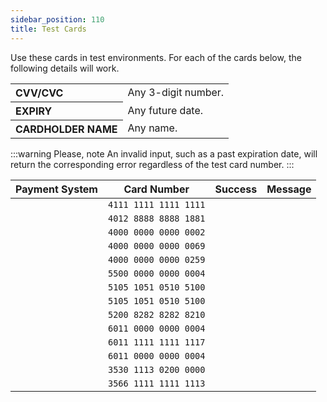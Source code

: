 ```yaml
---
sidebar_position: 110
title: Test Cards
---
```


Use these cards in test environments. For each of the cards below, the following details will work.

<div class="badge badge--secondary">
  <table>
    <tr>
      <th align="left">CVV/CVC</th>
      <td>Any 3-digit number.</td>
    </tr>
    <tr>
      <th align="left">EXPIRY</th>
      <td>Any future date.</td>
    </tr>
    <tr>
      <th align="left">CARDHOLDER NAME</th>
      <td>Any name.</td>
    </tr>
  </table>
</div>

<p />

:::warning Please, note
An invalid input, such as a past expiration date, will return the corresponding error regardless of the test card number.
:::

| Payment System | Card Number | Success | Message |
| :-: | :-: | :-: | :- |
| <Visa width="50" height="50" /> | `4111 1111 1111 1111` | <True /> | <CardPaymentSuccessful /> |
| <Visa width="50" height="50" /> | `4012 8888 8888 1881` | <True /> | <CardPaymentSuccessful /> |
| <Visa width="50" height="50" /> | `4000 0000 0000 0002` | <False /> | <CardAuthenticationError /> |
| <Visa width="50" height="50" /> | `4000 0000 0000 0069` | <False /> | <CardInsufficientFunds /> |
| <Visa width="50" height="50" /> | `4000 0000 0000 0259` | <False /> | <CardBlocked /> |
| <Mastercard width="50" height="50" /> | `5500 0000 0000 0004` | <True /> | <CardPaymentSuccessful /> |
| <Mastercard width="50" height="50" /> | `5105 1051 0510 5100` | <True /> | <CardPaymentSuccessful /> |
| <Mastercard width="50" height="50" /> | `5105 1051 0510 5100` | <False /> | <CardInsufficientFunds /> |
| <Mastercard width="50" height="50" /> | `5200 8282 8282 8210` | <False /> | <CardAuthenticationError /> |
| <Discover width="50" height="50" /> | `6011 0000 0000 0004` | <True /> | <CardPaymentSuccessful /> |
| <Discover width="50" height="50" /> | `6011 1111 1111 1117` | <True /> | <CardPaymentSuccessful /> |
| <Discover width="50" height="50" /> | `6011 0000 0000 0004` | <False /> | <CardInsufficientFunds /> |
| <Jcb width="50" height="50" /> | `3530 1113 0200 0000` | <True /> | <CardPaymentSuccessful /> |
| <Jcb width="50" height="50" /> | `3566 1111 1111 1113` | <True /> | <CardPaymentSuccessful /> |

<!-- imports -->
